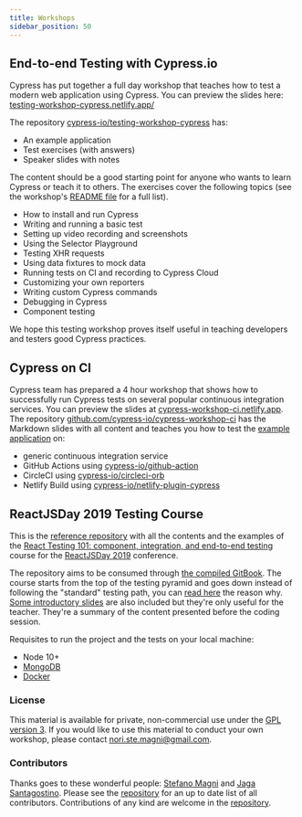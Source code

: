 ```yaml
---
title: Workshops
sidebar_position: 50
---
```


## End-to-end Testing with Cypress.io

<DocsImage
  src="/img/examples/end-to-end-testing-workshop.jpg"
  alt="End-to-end Testing Workshop"
/>

Cypress has put together a full day workshop that teaches how to test a modern
web application using Cypress. You can preview the slides here:
[testing-workshop-cypress.netlify.app/](https://testing-workshop-cypress.netlify.app/)

The repository
[cypress-io/testing-workshop-cypress](https://github.com/cypress-io/testing-workshop-cypress)
has:

- An example application
- Test exercises (with answers)
- Speaker slides with notes

The content should be a good starting point for anyone who wants to learn
Cypress or teach it to others. The exercises cover the following topics (see the
workshop's
[README file](https://github.com/cypress-io/testing-workshop-cypress#readme) for
a full list).

- How to install and run Cypress
- Writing and running a basic test
- Setting up video recording and screenshots
- Using the Selector Playground
- Testing XHR requests
- Using data fixtures to mock data
- Running tests on CI and recording to Cypress Cloud
- Customizing your own reporters
- Writing custom Cypress commands
- Debugging in Cypress
- Component testing

We hope this testing workshop proves itself useful in teaching developers and
testers good Cypress practices.

## Cypress on CI

<DocsImage
  src="/img/examples/cypress-workshop-ci.png"
  alt="Cypress on CI workshop"
/>

Cypress team has prepared a 4 hour workshop that shows how to successfully run
Cypress tests on several popular continuous integration services. You can
preview the slides at
[cypress-workshop-ci.netlify.app](https://cypress-workshop-ci.netlify.app/). The
repository
[github.com/cypress-io/cypress-workshop-ci](https://github.com/cypress-io/cypress-workshop-ci)
has the Markdown slides with all content and teaches you how to test the
[example application](https://github.com/cypress-io/cypress-workshop-ci-example)
on:

- generic continuous integration service
- GitHub Actions using
  [cypress-io/github-action](https://github.com/cypress-io/github-action)
- CircleCI using
  [cypress-io/circleci-orb](https://github.com/cypress-io/circleci-orb)
- Netlify Build using
  [cypress-io/netlify-plugin-cypress](https://github.com/cypress-io/netlify-plugin-cypress)

## ReactJSDay 2019 Testing Course

<DocsImage
  src="/img/examples/reactjsday-course.png"
  alt="ReactJS Day"
/>

This is the
[reference repository](https://github.com/NoriSte/reactjsday-2019-testing-course)
with all the contents and the examples of the
[React Testing 101: component, integration, and end-to-end testing](https://2019.reactjsday.it/workshops/react-testing-101.html)
course for the [ReactJSDay 2019](https://2019.reactjsday.it/) conference.

The repository aims to be consumed through
[the compiled GitBook](https://noriste.github.io/reactjsday-2019-testing-course/).
The course starts from the top of the testing pyramid and goes down instead of
following the "standard" testing path, you can
[read here](https://noriste.github.io/reactjsday-2019-testing-course/book/top-to-bottom.html)
the reason why.
[Some introductory slides](https://slides.com/noriste/reactjsday-2019-testing-course)
are also included but they're only useful for the teacher. They're a summary of
the content presented before the coding session.

Requisites to run the project and the tests on your local machine:

- Node 10+
- [MongoDB](https://docs.mongodb.com/manual/installation/)
- [Docker](https://docs.docker.com/install/)

### License

This material is available for private, non-commercial use under the
[GPL version 3](http://www.gnu.org/licenses/gpl-3.0-standalone.html). If you
would like to use this material to conduct your own workshop, please contact
nori.ste.magni@gmail.com.

### Contributors

Thanks goes to these wonderful people:
[Stefano Magni](https://twitter.com/NoriSte) and
[Jaga Santagostino](http://jagascript.com/). Please see the
[repository](https://github.com/NoriSte/reactjsday-2019-testing-course) for an
up to date list of all contributors. Contributions of any kind are welcome in
the [repository](https://github.com/NoriSte/reactjsday-2019-testing-course).
